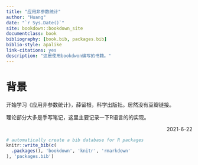 ```yaml
--- 
title: "应用非参数统计"
author: "Huang"
date: "`r Sys.Date()`"
site: bookdown::bookdown_site
documentclass: book
bibliography: [book.bib, packages.bib]
biblio-style: apalike
link-citations: yes
description: "这是使用bookdwon编写的书籍。"
---
```


# 背景 {-}

开始学习《应用非参数统计》，薛留根，科学出版社。居然没有豆瓣链接。

理论部分大多是手写笔记，这里主要记录一下R语言的的实现。


<p style="text-align: right;">2021-6-22</p>

```r
# automatically create a bib database for R packages
knitr::write_bib(c(
  .packages(), 'bookdown', 'knitr', 'rmarkdown'
), 'packages.bib')
```



